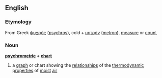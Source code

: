 ==English==
===Etymology===
From Greek [[ψυχρός]] ([[psychros]]), cold + [[μετρόν]] ([[metron]]), [[measure]] or  [[count]]
===Noun===
'''[[psychrometric]] + [[chart]]'''
{{wikipediapar|psychrometrics}}
#a [[graph]] or chart showing the [[relationships]] of the [[thermodynamic]] [[properties]] of [[moist]] [[air]]